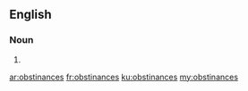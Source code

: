 ==English==

===Noun===
{{head|en|plural}}

# {{plural of|obstinance|lang=en|nocat=1}}

[[ar:obstinances]]
[[fr:obstinances]]
[[ku:obstinances]]
[[my:obstinances]]